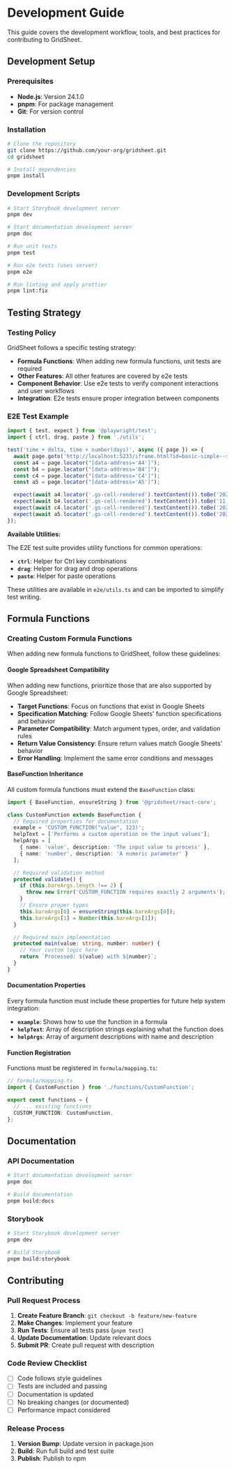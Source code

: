 # Development Guide

This guide covers the development workflow, tools, and best practices for contributing to GridSheet.

## Development Setup

### Prerequisites

- **Node.js**: Version 24.1.0
- **pnpm**: For package management
- **Git**: For version control

### Installation

```bash
# Clone the repository
git clone https://github.com/your-org/gridsheet.git
cd gridsheet

# Install dependencies
pnpm install
```

### Development Scripts

```bash
# Start Storybook development server
pnpm dev

# Start documentation development server
pnpm doc

# Run unit tests
pnpm test

# Run e2e tests (uses server)
pnpm e2e

# Run linting and apply prettier
pnpm lint:fix
```

## Testing Strategy

### Testing Policy

GridSheet follows a specific testing strategy:

- **Formula Functions**: When adding new formula functions, unit tests are required
- **Other Features**: All other features are covered by e2e tests
- **Component Behavior**: Use e2e tests to verify component interactions and user workflows
- **Integration**: E2e tests ensure proper integration between components

### E2E Test Example

```typescript
import { test, expect } from '@playwright/test';
import { ctrl, drag, paste } from './utils';

test('time + delta, time + number(days)', async ({ page }) => {
  await page.goto('http://localhost:5233/iframe.html?id=basic-simple--sheet&viewMode=story');
  const a4 = page.locator("[data-address='A4']");
  const b4 = page.locator("[data-address='B4']");
  const c4 = page.locator("[data-address='C4']");
  const a5 = page.locator("[data-address='A5']");

  expect(await a4.locator('.gs-cell-rendered').textContent()).toBe('2022-03-05 12:34:56');
  expect(await b4.locator('.gs-cell-rendered').textContent()).toBe('11:11:11');
  expect(await c4.locator('.gs-cell-rendered').textContent()).toBe('2022-03-05 23:46:07');
  expect(await a5.locator('.gs-cell-rendered').textContent()).toBe('2022-03-04 23:34:56');
});
```

**Available Utilities:**

The E2E test suite provides utility functions for common operations:

- **`ctrl`**: Helper for Ctrl key combinations
- **`drag`**: Helper for drag and drop operations  
- **`paste`**: Helper for paste operations

These utilities are available in `e2e/utils.ts` and can be imported to simplify test writing.

## Formula Functions

### Creating Custom Formula Functions

When adding new formula functions to GridSheet, follow these guidelines:

#### Google Spreadsheet Compatibility

When adding new functions, prioritize those that are also supported by Google Spreadsheet:

- **Target Functions**: Focus on functions that exist in Google Sheets
- **Specification Matching**: Follow Google Sheets' function specifications and behavior
- **Parameter Compatibility**: Match argument types, order, and validation rules
- **Return Value Consistency**: Ensure return values match Google Sheets' behavior
- **Error Handling**: Implement the same error conditions and messages

#### BaseFunction Inheritance

All custom formula functions must extend the `BaseFunction` class:

```typescript
import { BaseFunction, ensureString } from '@gridsheet/react-core';

class CustomFunction extends BaseFunction {
  // Required properties for documentation
  example = 'CUSTOM_FUNCTION("value", 123)';
  helpText = ['Performs a custom operation on the input values'];
  helpArgs = [
    { name: 'value', description: 'The input value to process' },
    { name: 'number', description: 'A numeric parameter' }
  ];

  // Required validation method
  protected validate() {
    if (this.bareArgs.length !== 2) {
      throw new Error('CUSTOM_FUNCTION requires exactly 2 arguments');
    }
    // Ensure proper types
    this.bareArgs[0] = ensureString(this.bareArgs[0]);
    this.bareArgs[1] = Number(this.bareArgs[1]);
  }

  // Required main implementation
  protected main(value: string, number: number) {
    // Your custom logic here
    return `Processed: ${value} with ${number}`;
  }
}
```

#### Documentation Properties

Every formula function must include these properties for future help system integration:

- **`example`**: Shows how to use the function in a formula
- **`helpText`**: Array of description strings explaining what the function does
- **`helpArgs`**: Array of argument descriptions with name and description

#### Function Registration

Functions must be registered in `formula/mapping.ts`:

```typescript
// formula/mapping.ts
import { CustomFunction } from './functions/CustomFunction';

export const functions = {
  // ... existing functions
  CUSTOM_FUNCTION: CustomFunction,
};
```

## Documentation

### API Documentation

```bash
# Start documentation development server
pnpm doc

# Build documentation
pnpm build:docs
```

### Storybook

```bash
# Start Storybook development server
pnpm dev

# Build Storybook
pnpm build:storybook
```

## Contributing

### Pull Request Process

1. **Create Feature Branch**: `git checkout -b feature/new-feature`
2. **Make Changes**: Implement your feature
3. **Run Tests**: Ensure all tests pass (`pnpm test`)
4. **Update Documentation**: Update relevant docs
5. **Submit PR**: Create pull request with description

### Code Review Checklist

- [ ] Code follows style guidelines
- [ ] Tests are included and passing
- [ ] Documentation is updated
- [ ] No breaking changes (or documented)
- [ ] Performance impact considered

### Release Process

1. **Version Bump**: Update version in package.json
2. **Build**: Run full build and test suite
3. **Publish**: Publish to npm